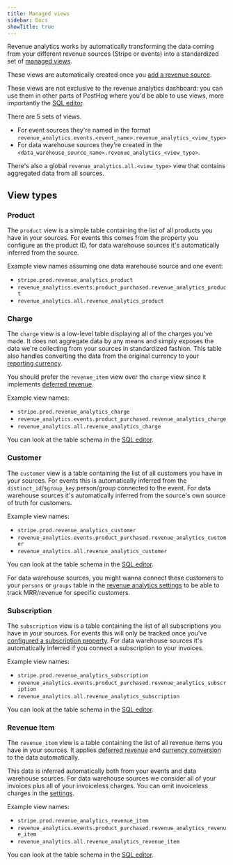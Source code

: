 ```yaml
---
title: Managed views
sidebar: Docs
showTitle: true
---
```


<RevAnalyticsBetaWarning />

Revenue analytics works by automatically transforming the data coming from your different revenue sources (Stripe or events) into a standardized set of [managed views](/docs/data-warehouse/views).

These views are automatically created once you [add a revenue source](/docs/revenue-analytics/getting-started).

These views are not exclusive to the revenue analytics dashboard: you can use them in other parts of PostHog where you'd be able to use views, more importantly the [SQL editor](/docs/data-warehouse/query).

There are 5 sets of views. 
- For event sources they're named in the format `revenue_analytics.events.<event_name>.revenue_analytics_<view_type>` 
- For data warehouse sources they're created in the `<data_warehouse_source_name>.revenue_analytics_<view_type>`.

There's also a global `revenue_analytics.all.<view_type>` view that contains aggregated data from all sources.

## View types

### Product

The `product` view is a simple table containing the list of all products you have in your sources. For events this comes from the property you configure as the product ID, for data warehouse sources it's automatically inferred from the source.


Example view names assuming one data warehouse source and one event:
- `stripe.prod.revenue_analytics_product`
- `revenue_analytics.events.product_purchased.revenue_analytics_product`
- `revenue_analytics.all.revenue_analytics_product`

### Charge

The `charge` view is a low-level table displaying all of the charges you've made. It does not aggregate data by any means and simply exposes the data we're collecting from your sources in standardized fashion. This table also handles converting the data from the original currency to your [reporting currency](/docs/getting-started#choosing-your-reporting-currency).

You should prefer the `revenue_item` view over the `charge` view since it implements [deferred revenue](/docs/revenue-analytics/deferred-revenue).

Example view names:
- `stripe.prod.revenue_analytics_charge`
- `revenue_analytics.events.product_purchased.revenue_analytics_charge`
- `revenue_analytics.all.revenue_analytics_charge`

You can look at the table schema in the [SQL editor](/docs/data-warehouse/query).

### Customer

The `customer` view is a table containing the list of all customers you have in your sources. For events this is automatically inferred from the `distinct_id`/`$group_key` person/group connected to the event. For data warehouse sources it's automatically inferred from the source's own source of truth for customers.

Example view names:
- `stripe.prod.revenue_analytics_customer`
- `revenue_analytics.events.product_purchased.revenue_analytics_customer`
- `revenue_analytics.all.revenue_analytics_customer`

You can look at the table schema in the [SQL editor](/docs/data-warehouse/query).

For data warehouse sources, you might wanna connect these customers to your `persons` or `groups` table in the [revenue analytics settings](/docs/revenue-analytics/connect-to-customers) to be able to track MRR/revenue for specific customers.

### Subscription

The `subscription` view is a table containing the list of all subscriptions you have in your sources. For events this will only be tracked once you've [configured a subscription property](/docs/revenue-analytics/getting-started#choosing-your-revenue-data-sources). For data warehouse sources it's automatically inferred if you connect a subscription to your invoices.

Example view names:
- `stripe.prod.revenue_analytics_subscription`
- `revenue_analytics.events.product_purchased.revenue_analytics_subscription`
- `revenue_analytics.all.revenue_analytics_subscription`

You can look at the table schema in the [SQL editor](/docs/data-warehouse/query).

### Revenue Item

The `revenue_item` view is a table containing the list of all revenue items you have in your sources. It applies [deferred revenue](/docs/revenue-analytics/deferred-revenue) and [currency conversion](/docs/revenue-analytics/faq#how-do-you-convert-revenue-in-different-currencies) to the data automatically.

This data is inferred automatically both from your events and data warehouse sources. For data warehouse sources we consider all of your invoices plus all of your invoiceless charges. You can omit invoiceless charges in the [settings](/docs/revenue-analytics/getting-started#choosing-your-revenue-data-sources).

Example view names:
- `stripe.prod.revenue_analytics_revenue_item`
- `revenue_analytics.events.product_purchased.revenue_analytics_revenue_item`
- `revenue_analytics.all.revenue_analytics_revenue_item`

You can look at the table schema in the [SQL editor](/docs/data-warehouse/query).